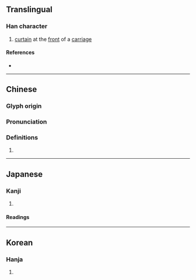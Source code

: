 {{character info/new}}
==Translingual==

===Han character===
{{Han char|rn=50|rad=巾|as=16|sn=19|four=43236|canj=LBJQP|ids=⿰巾憲}}

# [[curtain]] at the [[front]] of a [[carriage]]

====References====
* {{Han ref|kx=0338.130|dkj=09143|dj=0645.020|hdz=10758.100|uh=5E70|ud=24176|bh=F1FE|bd=61950}}

----

==Chinese==
{{zh-forms}}

===Glyph origin===
{{Han etym}}

===Pronunciation===
{{zh-pron
|m=xiǎn
|c=hin2,hin3
|mc=y
|oc=y
|cat=
}}

===Definitions===
{{zh-hanzi}}

# {{rfdef|zh}}

----

==Japanese==

===Kanji===
{{ja-kanji|grade=|rs=巾16}}

# {{rfdef|ja|sort=巾16}}

====Readings====
{{ja-readings|on=[[けん]] (ken), [[こん]] (kon)|kun=[[ほろ]] (horo)}}

----

==Korean==

===Hanja===
{{ko-hanja|hangeul=헌}}

# {{rfdef|ko|sort=巾16}}